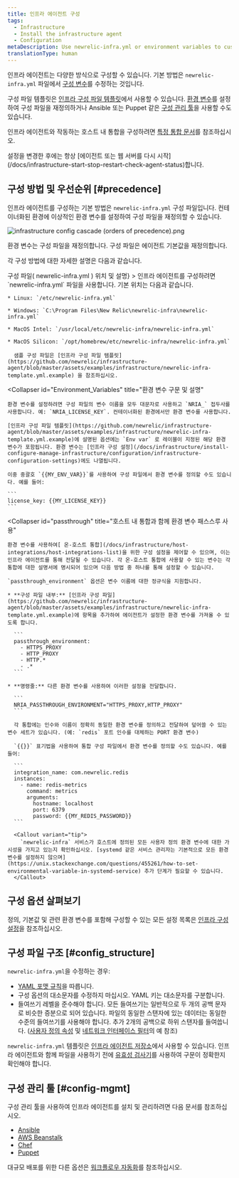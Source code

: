 ```yaml
---
title: 인프라 에이전트 구성
tags:
  - Infrastructure
  - Install the infrastructure agent
  - Configuration
metaDescription: Use newrelic-infra.yml or environment variables to customize New Relic's infrastructure agent settings like license key or custom attributes.
translationType: human
---
```



인프라 에이전트는 다양한 방식으로 구성할 수 있습니다. 기본 방법은 `newrelic-infra.yml` 파일에서 [구성 변수](/docs/infrastructure/install-configure-infrastructure/configuration/infrastructure-configuration-settings)를 수정하는 것입니다.

구성 파일 템플릿은 [인프라 구성 파일 템플릿](https://github.com/newrelic/infrastructure-agent/blob/master/assets/examples/infrastructure/newrelic-infra-template.yml.example)에서 사용할 수 있습니다. [환경 변수](#Environment_Variables)를 설정하여 구성 파일을 재정의하거나 Ansible 또는 Puppet 같은 [구성 관리 툴](#config-mgmt)을 사용할 수도 있습니다.

인프라 에이전트와 작동하는 호스트 내 통합을 구성하려면 [특정 통합 문서](/docs/integrations/host-integrations/get-started/introduction-host-integrations)를 참조하십시오.

<Callout variant="important">
  설정을 변경한 후에는 항상 [에이전트 또는 웹 서버를 다시 시작](/docs/infrastructure-start-stop-restart-check-agent-status)합니다.
</Callout>

## 구성 방법 및 우선순위 [#precedence]

인프라 에이전트를 구성하는 기본 방법은 `newrelic-infra.yml` 구성 파일입니다. 컨테이너화된 환경에 이상적인 환경 변수를 설정하여 구성 파일을 재정의할 수 있습니다.

<img
  title="infrastructure config cascade (orders of precedence).png"
  alt="infrastructure config cascade (orders of precedence).png"
  src={infrastructureCascadeConfig}
/>

<figcaption>
  환경 변수는 구성 파일을 재정의합니다. 구성 파일은 에이전트 기본값을 재정의합니다.
</figcaption>

각 구성 방법에 대한 자세한 설명은 다음과 같습니다.

<CollapserGroup>
  <Collapser
    id="config-file"
    title={<>구성 파일( <InlineCode>newrelic-infra.yml</InlineCode> ) 위치 및 설명</>}
  >
    인프라 에이전트를 구성하려면 `newrelic-infra.yml` 파일을 사용합니다. 기본 위치는 다음과 같습니다.

    * Linux: `/etc/newrelic-infra.yml`

    * Windows: `C:\Program Files\New Relic\newrelic-infra\newrelic-infra.yml`

    * MacOS Intel: `/usr/local/etc/newrelic-infra/newrelic-infra.yml`

    * MacOS Silicon: `/opt/homebrew/etc/newrelic-infra/newrelic-infra.yml`

      샘플 구성 파일은 [인프라 구성 파일 템플릿](https://github.com/newrelic/infrastructure-agent/blob/master/assets/examples/infrastructure/newrelic-infra-template.yml.example) 을 참조하십시오.
  </Collapser>

  <Collapser
    id="Environment_Variables"
    title="환경 변수 구문 및 설명"
  >
    환경 변수를 설정하려면 구성 파일의 변수 이름을 모두 대문자로 사용하고 `NRIA_` 접두사를 사용합니다. 예: `NRIA_LICENSE_KEY`. 컨테이너화된 환경에서만 환경 변수를 사용합니다.

    [인프라 구성 파일 템플릿](https://github.com/newrelic/infrastructure-agent/blob/master/assets/examples/infrastructure/newrelic-infra-template.yml.example)에 설명된 옵션에는 `Env var` 로 레이블이 지정된 해당 환경 변수가 포함됩니다. 환경 변수는 [인프라 구성 설정](/docs/infrastructure/install-configure-manage-infrastructure/configuration/infrastructure-configuration-settings)에도 나열됩니다.

    이중 중괄호 `{{MY_ENV_VAR}}`를 사용하여 구성 파일에서 환경 변수를 정의할 수도 있습니다. 예를 들어:

    ```
    license_key: {{MY_LICENSE_KEY}}
    ```
  </Collapser>

  <Collapser
    id="passthrough"
    title="호스트 내 통합과 함께 환경 변수 패스스루 사용"
  >
    환경 변수를 사용하여[ 온-호스트 통합](/docs/infrastructure/host-integrations/host-integrations-list)을 위한 구성 설정을 제어할 수 있으며, 이는 인프라 에이전트를 통해 전달될 수 있습니다. 각 온-호스트 통합에 사용할 수 있는 변수는 각 통합에 대한 설명서에 명시되어 있으며 다음 방법 중 하나를 통해 설정할 수 있습니다.

    `passthrough_environment` 옵션은 변수 이름에 대한 정규식을 지원합니다.

    * **구성 파일 내부:** [인프라 구성 파일](https://github.com/newrelic/infrastructure-agent/blob/master/assets/examples/infrastructure/newrelic-infra-template.yml.example)에 항목을 추가하여 에이전트가 설정한 환경 변수를 가져올 수 있도록 합니다.

      ```
      passthrough_environment:
        - HTTPS_PROXY
        - HTTP_PROXY
        - HTTP.*
        - .* 
      ```

    * **명령줄:** 다른 환경 변수를 사용하여 이러한 설정을 전달합니다.

      ```
      NRIA_PASSTHROUGH_ENVIRONMENT="HTTPS_PROXY,HTTP_PROXY"
      ```

      각 통합에는 인수와 이름이 정확히 동일한 환경 변수를 정의하고 전달하여 덮어쓸 수 있는 변수 세트가 있습니다. (예: `redis` 포트 인수를 대체하는 PORT 환경 변수)

      `{{}}` 표기법을 사용하여 통합 구성 파일에서 환경 변수를 정의할 수도 있습니다. 예를 들어:

      ```
      integration_name: com.newrelic.redis
      instances:
        - name: redis-metrics
          command: metrics
          arguments:
            hostname: localhost
            port: 6379
            password: {{MY_REDIS_PASSWORD}}
      ```

      <Callout variant="tip">
        `newrelic-infra` 서비스가 호스트에 정의된 모든 사용자 정의 환경 변수에 대한 가시성을 가지고 있는지 확인하십시오. [systemd 같은 서비스 관리자는 기본적으로 모든 환경 변수를 설정하지 않으며](https://unix.stackexchange.com/questions/455261/how-to-set-environmental-variable-in-systemd-service) 추가 단계가 필요할 수 있습니다.
      </Callout>
  </Collapser>
</CollapserGroup>

## 구성 옵션 살펴보기

정의, 기본값 및 관련 환경 변수를 포함해 구성할 수 있는 모든 설정 목록은 [인프라 구성 설정](/docs/infrastructure/install-configure-infrastructure/configuration/infrastructure-configuration-settings)을 참조하십시오.

## 구성 파일 구조 [#config_structure]

`newrelic-infra.yml`을 수정하는 경우:

* [YAML 포맷 규칙](https://en.wikipedia.org/wiki/YAML)을 따릅니다.
* 구성 옵션의 대소문자를 수정하지 마십시오. YAML 키는 대소문자를 구분합니다.
* 들여쓰기 레벨을 준수해야 합니다. 모든 들여쓰기는 일반적으로 두 개의 공백 문자로 비슷한 증분으로 되어 있습니다. 파일의 동일한 스탠자에 있는 데이터는 동일한 수준의 들여쓰기를 사용해야 합니다. 추가 2개의 공백으로 하위 스탠자를 들여씁니다. ([사용자 정의 속성](/docs/infrastructure/install-configure-infrastructure/configuration/infrastructure-configuration-settings#custom-attributes) 및 [네트워크 인터페이스 필터](/docs/infrastructure/install-configure-infrastructure/configuration/infrastructure-configuration-settings#network-interface-filters)의 예 참조)

`newrelic-infra.yml` 템플릿은 [인프라 에이전트 저장소](https://github.com/newrelic/infrastructure-agent/blob/master/assets/examples/infrastructure/newrelic-infra-template.yml.example)에서 사용할 수 있습니다. 인프라 에이전트와 함께 파일을 사용하기 전에 [유효성 검사기](http://www.yamllint.com/)를 사용하여 구문이 정확한지 확인해야 합니다.

## 구성 관리 툴 [#config-mgmt]

구성 관리 툴을 사용하여 인프라 에이전트를 설치 및 관리하려면 다음 문서를 참조하십시오.

* [Ansible](/docs/infrastructure/new-relic-infrastructure/config-management-tools/configure-new-relic-infrastructure-using-ansible)
* [AWS Beanstalk](/docs/infrastructure/install-infrastructure-agent/config-management-tools/configure-infrastructure-agent-aws-elastic-beanstalk)
* [Chef](/docs/infrastructure/new-relic-infrastructure/config-management-tools/configure-new-relic-infrastructure-using-chef)
* [Puppet](/docs/infrastructure/new-relic-infrastructure/config-management-tools/configure-new-relic-infrastructure-puppet)

대규모 배포를 위한 다른 옵션은 [워크플로우 자동화](https://developer.newrelic.com/automate-workflows)를 참조하십시오.